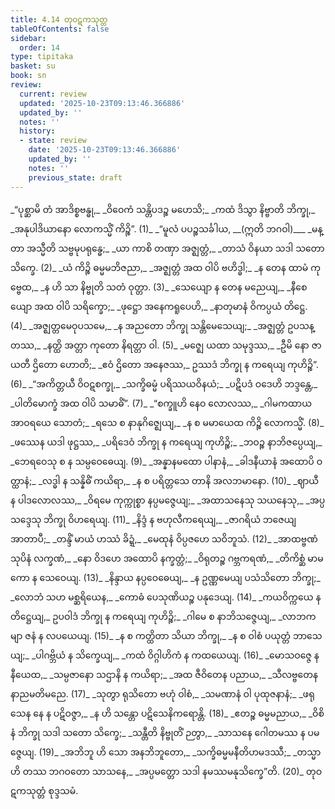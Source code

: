 ```yaml
---
title: 4.14 တုဝဋကသုတ္တ
tableOfContents: false
sidebar:
  order: 14
type: tipitaka
basket: su
book: sn
review:
  current: review
  updated: '2025-10-23T09:13:46.366886'
  updated_by: ''
  notes: ''
  history:
  - state: review
    date: '2025-10-23T09:13:46.366886'
    updated_by: ''
    notes: ''
    previous_state: draft
---
```



<ReviewStatus review={frontmatter.review} showDetails={true} />

<HypothesisAnnotation frontmatter={frontmatter} />

<DynamicBreadcrumb />

<Division number="922" book="sn" e="ch" v="18" p="421">

<Paragraph number="1096" type="verses" book="sn">
_“ပုစ္ဆာမိ တံ အာဒိစ္စဗန္ဓု,_  
_ဝိဝေကံ သန္တိပဒဉ္စ မဟေသိ;_  
_ကထံ ဒိသွာ နိဗ္ဗာတိ ဘိက္ခု,_  
_အနုပါဒိယာနော လောကသ္မိံ ကိဉ္စိ”. (1)_  

</Paragraph>

</Division>
<Division number="923" book="sn" e="ch" v="18" p="421">

<Paragraph number="1097" type="verses" book="sn">
_“မူလံ ပပဉ္စသင်္ခါယ, __(ဣတိ ဘဂဝါ)___  
_မန္တာ အသ္မီတိ သဗ္ဗမုပရုန္ဓေ;_  
_ယာ ကာစိ တဏှာ အဇ္ဈတ္တံ,_  
_တာသံ ဝိနယာ သဒါ သတော သိက္ခေ. (2)_  

</Paragraph>

</Division>
<Division number="924" book="sn" e="ch" v="18" p="421">

<Paragraph number="1098" type="verses" book="sn">
_ယံ ကိဉ္စိ ဓမ္မမဘိဇညာ,_  
_အဇ္ဈတ္တံ အထ ဝါပိ ဗဟိဒ္ဓါ;_  
_န တေန ထာမံ ကုဗ္ဗေထ,_  
_န ဟိ သာ နိဗ္ဗုတိ သတံ ဝုတ္တာ. (3)_  

</Paragraph>

</Division>
<Division number="925" book="sn" e="ch" v="18" p="421">

<Paragraph number="1099" type="verses" book="sn">
_သေယျော န တေန မညေယျ,_  
_နီစေယျော အထ ဝါပိ သရိက္ခော;_  
_ဖုဋ္ဌော အနေကရူပေဟိ,_  
_နာတုမာနံ ဝိကပ္ပယံ တိဋ္ဌေ. (4)_  

</Paragraph>

</Division>
<Division number="926" book="sn" e="ch" v="18" p="421">

<Paragraph number="1100" type="verses" book="sn">
_အဇ္ဈတ္တမေဝုပသမေ,_  
_န အညတော ဘိက္ခု သန္တိမေသေယျ;_  
_အဇ္ဈတ္တံ ဥပသန္တဿ,_  
_နတ္ထိ အတ္တာ ကုတော နိရတ္တာ ဝါ. (5)_  

</Paragraph>

</Division>
<Division number="927" book="sn" e="ch" v="18" p="422">

<Paragraph number="1101" type="verses" book="sn">
_မဇ္ဈေ ယထာ သမုဒ္ဒဿ,_  
_ဦမိ နော ဇာယတီ ဌိတော ဟောတိ;_  
_ဧဝံ ဌိတော အနေဇဿ,_  
ဥဿဒံ ဘိက္ခု န ကရေယျ ကုဟိဉ္စိ”. (6)_  

</Paragraph>

</Division>
<Division number="928" book="sn" e="ch" v="18" p="422">

<Paragraph number="1102" type="verses" book="sn">
_“အကိတ္တယီ ဝိဝဋစက္ခု,_  
_သက္ခိဓမ္မံ ပရိဿယဝိနယံ;_  
_ပဋိပဒံ ဝဒေဟိ ဘဒ္ဒန္တေ,_  
_ပါတိမောက္ခံ အထ ဝါပိ သမာဓိံ”. (7)_  

</Paragraph>

</Division>
<Division number="929" book="sn" e="ch" v="18" p="422">

<Paragraph number="1103" type="verses" book="sn">
_“စက္ခူဟိ နေဝ လောလဿ,_  
_ဂါမကထာယ အာဝရယေ သောတံ;_  
_ရသေ စ နာနုဂိဇ္ဈေယျ,_  
_န စ မမာယေထ ကိဉ္စိ လောကသ္မိံ. (8)_  

</Paragraph>

</Division>
<Division number="930" book="sn" e="ch" v="18" p="422">

<Paragraph number="1104" type="verses" book="sn">
_ဖဿေန ယဒါ ဖုဋ္ဌဿ,_  
_ပရိဒေဝံ ဘိက္ခု န ကရေယျ ကုဟိဉ္စိ;_  
_ဘဝဉ္စ နာဘိဇပ္ပေယျ,_  
_ဘေရဝေသု စ န သမ္ပဝေဓေယျ. (9)_  

</Paragraph>

</Division>
<Division number="931" book="sn" e="ch" v="18" p="422">

<Paragraph number="1105" type="verses" book="sn">
_အန္နာနမထော ပါနာနံ,_  
_ခါဒနီယာနံ အထောပိ ဝတ္ထာနံ;_  
_လဒ္ဓါ န သန္နိဓိံ ကယိရာ,_  
_န စ ပရိတ္တသေ တာနိ အလဘမာနော. (10)_  

</Paragraph>

</Division>
<Division number="932" book="sn" e="ch" v="18" p="422">

<Paragraph number="1106" type="verses" book="sn">
_ဈာယီ န ပါဒလောလဿ,_  
_ဝိရမေ ကုက္ကုစ္စာ နပ္ပမဇ္ဇေယျ;_  
_အထာသနေသု သယနေသု,_  
_အပ္ပသဒ္ဒေသု ဘိက္ခု ဝိဟရေယျ. (11)_  

</Paragraph>

</Division>
<Division number="933" book="sn" e="ch" v="18" p="422">

<Paragraph number="1107" type="verses" book="sn">
_နိဒ္ဒံ န ဗဟုလီကရေယျ,_  
_ဇာဂရိယံ ဘဇေယျ အာတာပီ;_  
_တန္ဒိံ မာယံ ဟဿံ ခိဍ္ဍံ,_  
_မေထုနံ ဝိပ္ပဇဟေ သဝိဘူသံ. (12)_  

</Paragraph>

</Division>
<Division number="934" book="sn" e="ch" v="18" p="423">

<Paragraph number="1108" type="verses" book="sn">
_အာထဗ္ဗဏံ သုပိနံ လက္ခဏံ,_  
_နော ဝိဒဟေ အထောပိ နက္ခတ္တံ;_  
_ဝိရုတဉ္စ ဂဗ္ဘကရဏံ,_  
_တိကိစ္ဆံ မာမကော န သေဝေယျ. (13)_  

</Paragraph>

</Division>
<Division number="935" book="sn" e="ch" v="18" p="423">

<Paragraph number="1109" type="verses" book="sn">
_နိန္ဒာယ နပ္ပဝေဓေယျ,_  
_န ဥဏ္ဏမေယျ ပသံသိတော ဘိက္ခု;_  
_လောဘံ သဟ မစ္ဆရိယေန,_  
_ကောဓံ ပေသုဏိယဉ္စ ပနုဒေယျ. (14)_  

</Paragraph>

</Division>
<Division number="936" book="sn" e="ch" v="18" p="423">

<Paragraph number="1110" type="verses" book="sn">
_ကယဝိက္ကယေ န တိဋ္ဌေယျ,_  
ဥပဝါဒံ ဘိက္ခု န ကရေယျ ကုဟိဉ္စိ;_  
_ဂါမေ စ နာဘိသဇ္ဇေယျ,_  
_လာဘကမျာ ဇနံ န လပယေယျ. (15)_  

</Paragraph>

</Division>
<Division number="937" book="sn" e="ch" v="18" p="423">

<Paragraph number="1111" type="verses" book="sn">
_န စ ကတ္ထိတာ သိယာ ဘိက္ခု,_  
_န စ ဝါစံ ပယုတ္တံ ဘာသေယျ;_  
_ပါဂဗ္ဘိယံ န သိက္ခေယျ,_  
_ကထံ ဝိဂ္ဂါဟိကံ န ကထယေယျ. (16)_  

</Paragraph>

</Division>
<Division number="938" book="sn" e="ch" v="18" p="423">

<Paragraph number="1112" type="verses" book="sn">
_မောသဝဇ္ဇေ န နီယေထ,_  
_သမ္ပဇာနော သဌာနိ န ကယိရာ;_  
_အထ ဇီဝိတေန ပညာယ,_  
_သီလဗ္ဗတေန နာညမတိမညေ. (17)_  

</Paragraph>

</Division>
<Division number="939" book="sn" e="ch" v="18" p="423">

<Paragraph number="1113" type="verses" book="sn">
_သုတွာ ရုသိတော ဗဟုံ ဝါစံ,_  
_သမဏာနံ ဝါ ပုထုဇနာနံ;_  
_ဖရုသေန နေ န ပဋိဝဇ္ဇာ,_  
_န ဟိ သန္တော ပဋိသေနိကရောန္တိ. (18)_  

</Paragraph>

</Division>
<Division number="940" book="sn" e="ch" v="18" p="423">

<Paragraph number="1114" type="verses" book="sn">
_ဧတဉ္စ ဓမ္မမညာယ,_  
_ဝိစိနံ ဘိက္ခု သဒါ သတော သိက္ခေ;_  
_သန္တီတိ နိဗ္ဗုတိံ ဉတွာ,_  
_သာသနေ ဂေါတမဿ န ပမဇ္ဇေယျ. (19)_  

</Paragraph>

</Division>
<Division number="941" book="sn" e="ch" v="18" p="424">

<Paragraph number="1115" type="verses" book="sn">
_အဘိဘူ ဟိ သော အနဘိဘူတော,_  
_သက္ခိဓမ္မမနီတိဟမဒဿီ;_  
_တသ္မာ ဟိ တဿ ဘဂဝတော သာသနေ,_  
_အပ္ပမတ္တော သဒါ နမဿမနုသိက္ခေ”တိ. (20)_  


</Paragraph>
</Division>

<Paragraph number="1116" type="center" book="sn">
တုဝဋကသုတ္တံ စုဒ္ဒသမံ.
</Paragraph>